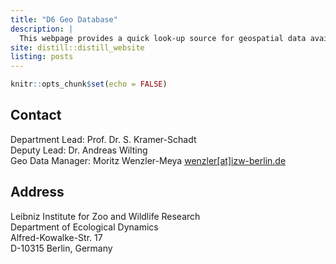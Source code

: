 ```yaml
---
title: "D6 Geo Database"
description: |
  This webpage provides a quick look-up source for geospatial data available for studies at the IZW Department of Ecological Dynamics.
site: distill::distill_website
listing: posts
---
```


```r
knitr::opts_chunk$set(echo = FALSE)
```

## Contact {.appendix}

Department Lead: Prof. Dr. S. Kramer-Schadt  
Deputy Lead: Dr. Andreas Wilting  
Geo Data Manager: Moritz Wenzler-Meya
<a href="mailto:wenzler@izw-berlin.de">wenzler[at]izw-berlin.de</a>  

## Address {.appendix}

Leibniz Institute for Zoo and Wildlife Research  
Department of Ecological Dynamics  
Alfred-Kowalke-Str. 17  
D-10315 Berlin, Germany 
